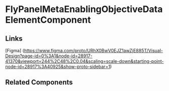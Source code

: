 <!-- fly-panel-meta-enabling-objective-data-element.stories.mdx -->


<Meta title="QTD Components/evaluation/training-issues/training-issues-create-wizard/training-issues-drivers-and-training/fly-panel-meta-enabling-objective-data-element/README" component={FlyPanelMetaEnablingObjectiveDataElementComponent} />

# FlyPanelMetaEnablingObjectiveDataElementComponent

<ArgsTable of={FlyPanelMetaEnablingObjectiveDataElementComponent} />

## Links

[Figma] (https://www.figma.com/proto/URhX0BwV0EJZ1awZjE885T/Visual-Design?page-id=0%3A1&node-id=28917-41370&viewport=244%2C48%2C0.04&scaling=scale-down&starting-point-node-id=28917%3A40925&show-proto-sidebar=1)

## Related Components
